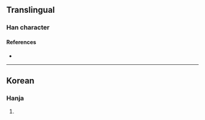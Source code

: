 {{character info/new}}
==Translingual==

===Han character===
{{Han char|rn=5|rad=乙|as=08|sn=9|four=11717|canj=LYN|ids=⿱非乙}}

====References====
* {{Han ref|kx=0084.241|dkj=|dj=|hdz=|uh=341F|ud=13343|bh=|bd=}}

----

==Korean==

===Hanja===
{{ko-hanja|hangeul=길|rv=gil|mr=kil|y=kil}}

# {{defn|lang=ko|sort=乙08}}